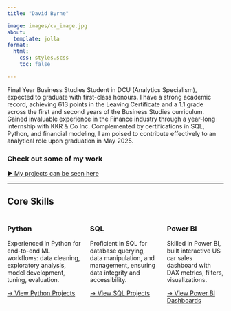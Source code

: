 ```yaml
---
title: "David Byrne"

image: images/cv_image.jpg
about:
  template: jolla
format:
  html:
    css: styles.scss
    toc: false

---
```


<div class="hero">
  <p>Final Year Business Studies Student in DCU (Analytics Specialism), expected to graduate with first-class honours.  I have a strong academic record, achieving 613 points in the Leaving Certificate and a 1.1 grade across the first and second years of the Business Studies curriculum. Gained invaluable experience in the Finance industry through a year-long internship with KKR & Co Inc. Complemented by certifications in SQL, Python, and financial modeling, I am poised to contribute effectively to an analytical role upon graduation in May 2025.</p>
</div>

### Check out some of my work
[► My projects can be seen here](projects.qmd)

---

## Core Skills

::: columns

::: column
### Python

Experienced in Python for end-to-end ML workflows: data cleaning, exploratory analysis, model development, tuning, evaluation.

[→ View Python Projects](projects/baa1027_adv_python.qmd){.btn .btn-primary}

:::

::: column
### SQL

Proficient in SQL for database querying, data manipulation, and management, ensuring data integrity and accessibility.

[→ View SQL Projects](projects/programming&visualisation.qmd){.btn .btn-primary}

:::

::: column
### Power BI

Skilled in Power BI, built interactive US car sales dashboard with DAX metrics, filters, visualizations.

[→ View Power BI Dashboards](projects/programming&visualisation.qmd){.btn .btn-primary}

:::

:::